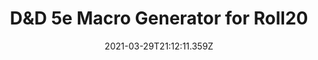 ---
title: D&D 5e Macro Generator for Roll20
description: A macro generator that can be used for both player characters and non-player characters.
date: 2021-03-29T21:12:11.359Z
image: $/assets/images/roll20-map.jpg
codepen:
  title: 5e Macro Generator for Roll20
  hash: xeXXRd
tags:
  - Games
  - Codepen
  - D&D
---